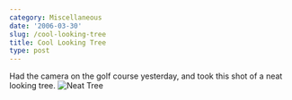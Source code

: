 ```yaml
---
category: Miscellaneous
date: '2006-03-30'
slug: /cool-looking-tree
title: Cool Looking Tree
type: post
---
```



Had the camera on the golf course yesterday, and took this shot of
a neat looking tree.
![Neat Tree](http://www.alanwsmith.com/blog/wp-content/uploads/2006/03/20060329_041114a.jpg "Neat Tree")